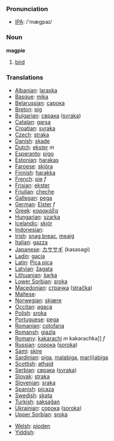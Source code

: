 === Pronunciation ===
*[[w:IPA|IPA]]: /'mægpaɪ/

=== Noun ===

'''magpie'''

# [[bird]]

=== Translations ===

*[[Albanian]]: [[laraska]]
*[[Basque]]: [[mika]]
*[[Belarussian]]: [[сарока]]
*[[Breton]]: [[pig]]
*[[Bulgarian]]: [[сврака]] ([[svraka]])
*[[Catalan]]: [[garsa]]
*[[Croatian]]: [[svraka]]
*[[Czech]]: [[straka]]
*[[Danish]]: [[skade]]
*[[Dutch]]: [[ekster]] ''m''
*[[Esperanto]]: [[pigo]]
*[[Estonian]]: [[harakas]]
*[[Faroese]]: [[skjóra]]
*[[Finnish]]: [[harakka]]
*[[French]]: [[pie]] ''f''
*[[Frisian]]: [[ekster]]
*[[Friulian]]: [[cheche]]
*[[Gallegan]]: [[pega]]
*[[German]]: [[Elster]] ''f''
*[[Greek]]: [[καρακάξα]] '' ''
*[[Hungarian]]: [[szarka]]
*[[Icelandic]]: [[skjór]]
*[[Indonesian]]: [[]]
*[[Irish]]: [[snag breac]], [[meaig]]
*[[Italian]]: [[gazza]] '' ''
*[[Japanese]]: [[カササギ]] (kasasagi)
*[[Ladin]]: [[gacia]]
*[[Latin]]: [[Pica pica]] '' ''
*[[Latvian]]: [[žagata]]
*[[Lithuanian]]: [[šarka]]
*[[Lower Sorbian]]: [[sroka]]
*[[Macedonian]]: [[страчка]] ([[stračka]])
*[[Maltese]]: [[]]
*[[Norwegian]]: [[skjære]]
*[[Occitan]]: [[agaça]]
*[[Polish]]: [[sroka]] '' ''
*[[Portuguese]]: [[pega]]
*[[Romanian]]: [[coţofana]]
*[[Romansh]]: [[giazla]]
*[[Romany]]: [[kakarachi]] ''m'' kakarachka]] ''f''
*[[Russian]]: [[сорока]] ([[soroka]]) '' ''
*[[Sami]]: [[skire]]
*[[Sardinian]]: [[piga]], [[malabiga]], [[mar(i)abiga]]
*[[Scottish]]: [[athaid]]
*[[Serbian]]: [[сврака]] ([[svraka]])
*[[Slovak]]: [[straka]]
*[[Slovenian]]: [[sraka]]
*[[Spanish]]: [[picaza]] '' ''
*[[Swedish]]: [[skata]]
*[[Turkish]]: [[saksağan]]
*[[Ukrainian]]: [[сорока]] ([[soroka]])
*[[Upper Sorbian]]: [[sroka]]

*[[Welsh]]: [[pioden]]
*[[Yiddish]]: [[]]